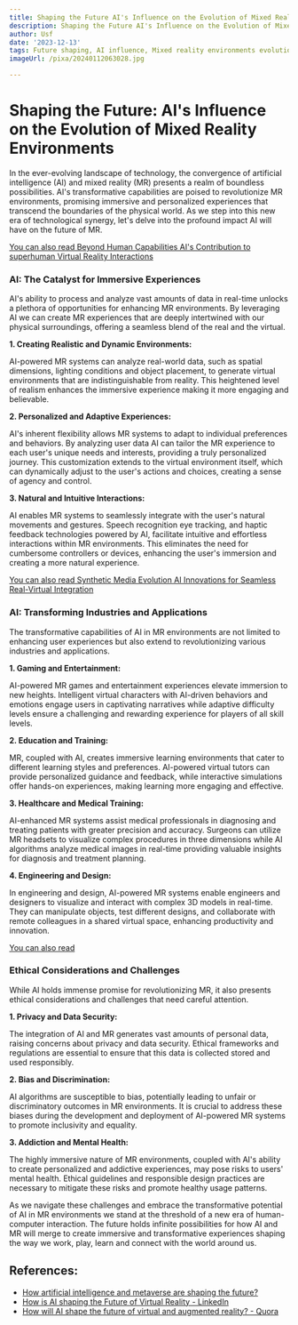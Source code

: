 ```yaml
---
title: Shaping the Future AI's Influence on the Evolution of Mixed Reality Environments
description: Shaping the Future AI's Influence on the Evolution of Mixed Reality Environments
author: Usf
date: '2023-12-13'
tags: Future shaping, AI influence, Mixed reality environments evolution
imageUrl: /pixa/20240112063028.jpg

---
```

# Shaping the Future: AI's Influence on the Evolution of Mixed Reality  Environments

In the ever-evolving landscape of technology, the convergence of artificial intelligence (AI) and mixed  reality (MR) presents  a realm of boundless possibilities. AI's transformative capabilities are poised to revolutionize MR environments, promising immersive and personalized experiences that transcend the boundaries of the physical world. As we step into this new era of  technological synergy, let's delve into the profound impact  AI will have on the future of MR.

[You  can also read Beyond Human Capabilities AI's Contribution to  superhuman Virtual Reality Interactions](Beyond%20Human%20Capabilities%20AI%27s%20Contribution%20to%20superhuman%20Virtual%20Reality%20Interactions)


### AI: The  Catalyst for Immersive  Experiences

AI's ability  to process and analyze vast amounts of data in real-time unlocks a plethora of opportunities for enhancing MR  environments. By leveraging AI we can  create MR  experiences that  are deeply intertwined with our physical surroundings, offering a seamless blend  of  the real and the virtual.

**1. Creating  Realistic and Dynamic  Environments:**

AI-powered MR systems can analyze real-world data, such as spatial dimensions, lighting conditions and object  placement, to generate virtual environments that are indistinguishable from reality. This heightened level of realism enhances the immersive experience making it more engaging and believable.

**2. Personalized and Adaptive Experiences:**

AI's inherent  flexibility allows MR systems to adapt to individual preferences and behaviors. By analyzing user data AI can tailor the MR experience to each user's unique needs and interests, providing a truly personalized journey. This customization extends to the virtual environment itself, which can dynamically adjust to the user's actions and choices, creating  a sense  of agency and control.

**3. Natural and Intuitive Interactions:**

AI enables  MR systems to seamlessly integrate with the  user's natural  movements and gestures. Speech recognition eye tracking, and haptic feedback technologies powered by  AI,  facilitate intuitive and effortless interactions within MR environments. This eliminates the  need for cumbersome controllers or devices, enhancing the user's immersion and creating a more natural experience.

[You can also read Synthetic Media  Evolution AI  Innovations for  Seamless Real-Virtual Integration](Synthetic%20Media%20Evolution%20AI%20Innovations%20for%20Seamless%20Real-Virtual%20Integration)


### AI: Transforming Industries and Applications

The transformative capabilities of AI in MR environments are not limited to enhancing user experiences but also extend to revolutionizing various industries and applications.

**1. Gaming and  Entertainment:**

AI-powered MR games and  entertainment  experiences elevate immersion to new heights. Intelligent virtual characters with AI-driven behaviors and emotions engage  users in captivating narratives while  adaptive difficulty levels ensure a challenging and rewarding experience for players of all skill levels.

**2. Education and Training:**

MR,  coupled  with AI,  creates immersive learning  environments that cater to different learning styles and preferences. AI-powered virtual tutors can  provide personalized guidance and feedback, while interactive simulations  offer hands-on experiences, making learning more engaging and  effective.

**3.  Healthcare and Medical Training:**

AI-enhanced MR  systems assist medical professionals in diagnosing and treating patients with greater precision  and accuracy. Surgeons can  utilize MR headsets to visualize complex procedures in three dimensions while AI algorithms analyze medical images in real-time providing valuable insights for diagnosis and treatment planning.

**4. Engineering and  Design:**

In engineering and design,  AI-powered MR systems enable engineers and designers to visualize and interact with complex 3D models in real-time. They  can manipulate objects, test different designs, and collaborate  with remote colleagues in a shared virtual space, enhancing productivity and innovation.

[You can  also read ]()


### Ethical Considerations and Challenges

While AI holds immense promise for revolutionizing MR, it also presents ethical considerations  and challenges that need careful attention.

**1.  Privacy and Data Security:**

The integration of AI and MR generates vast amounts of personal data, raising concerns about privacy and data security.  Ethical frameworks and regulations are essential to ensure that this data is collected stored and used  responsibly.

**2. Bias and Discrimination:**

AI algorithms  are susceptible  to bias, potentially leading to unfair or discriminatory outcomes in MR environments.  It  is crucial to address these biases  during  the development and deployment of AI-powered MR systems to promote inclusivity and equality.

**3. Addiction and  Mental Health:**

The highly immersive nature of MR environments, coupled with AI's ability to create personalized and addictive experiences, may pose risks to users' mental health.  Ethical guidelines and responsible design practices are necessary to mitigate  these risks and promote healthy usage patterns.

As  we navigate these challenges and embrace the transformative potential of AI  in  MR environments we stand at the threshold of a  new era of human-computer interaction. The future holds infinite  possibilities for how AI and MR will merge to create immersive and transformative experiences shaping the  way we work, play, learn and connect  with the world around us.

## References:
- [How artificial intelligence and metaverse are shaping the future?](https://www.linkedin.com/pulse/how-artificial-intelligence-metaverse-shaping-future-kishore-senthil)
- [How is AI shaping the Future of Virtual Reality - LinkedIn](https://www.linkedin.com/pulse/how-ai-shaping-future-virtual-reality-elizabeth-samwel)
- [How will AI shape the future of virtual and augmented reality? - Quora](https://www.quora.com/How-will-AI-shape-the-future-of-virtual-and-augmented-reality)
